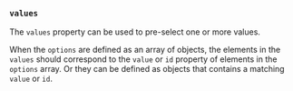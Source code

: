 
### `values`

The `values` property can be used to pre-select one or more values.

<Example
  Component={Strings}
  code={StringsSrc}
  caption="values"
  highlightLines="7"
  expand={false}
/>

When the `options` are defined as an array of objects, the elements in the
`values` should correspond to the `value` or `id` property of elements in
the `options` array.  Or they can be defined as objects that contains a
matching `value` or `id`.

<Example
  Component={Values}
  code={ValuesSrc}
  caption="values"
  highlightLines="7"
  expand={false}
/>
